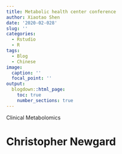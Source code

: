 ```yaml
---
title: Metabolic health center conference
author: Xiaotao Shen
date: '2020-02-028'
slug: ''
categories:
  - Rstudio
  - R
tags:
  - Blog
  - Chinese
image:
  caption: ''
  focal_point: ''
output:
  blogdown::html_page:
    toc: true
    number_sections: true
---
```


Clinical Metabolomics



# Christopher Newgard